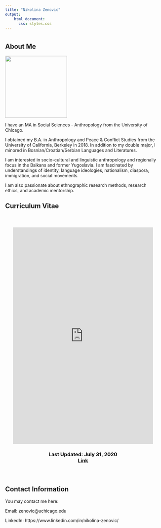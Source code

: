 ```yaml
---
title: "Nikolina Zenovic"
output: 
    html_document:
      css: styles.css
---
```

# {.tabset .tabset-fade .tabset-pills}

## About Me
  ![](https://nzenovic.github.io/nzenovic/headshot.jpg){width=200px}
  

  

I have an MA in Social Sciences - Anthropology from the University of Chicago. 

I obtained my B.A. in Anthropology and Peace & Conflict Studies from the University of California, Berkeley in 2018. In addition to my double major, I minored in Bosnian/Croatian/Serbian Languages and Literatures. 

I am interested in socio-cultural and linguistic anthropology and regionally focus in the Balkans and former Yugoslavia. I am fascinated by understandings of identity, language ideologies, nationalism, diaspora, immigration, and social movements.

I am also passionate about ethnographic research methods, research ethics, and academic mentorship.  



## Curriculum Vitae
<div class="main" style="padding:25px;">

  
  <div>
       
  <iframe src="https://nzenovic.github.io/nzenovic/Resume-Zenoviccopy.pdf" style="width: 100%; height:700px; margin-left: auto;margin-left: auto;" frameborder="0"></iframe>
       

    
  
  </div>

  <div>
        
         
  <h3 style="text-align:center; color: #000000;">
            Last Updated: July 31, 2020  
  <a href="https://nzenovic.github.io/nzenovic/Resume-Zenoviccopy.pdf">
  Link 
  </a>
 
  </h3>
      
    
  </div>
 
</div>


## Contact Information
You may contact me here: 

Email: zenovic@uchicago.edu

LinkedIn: https://www.linkedin.com/in/nikolina-zenovic/




